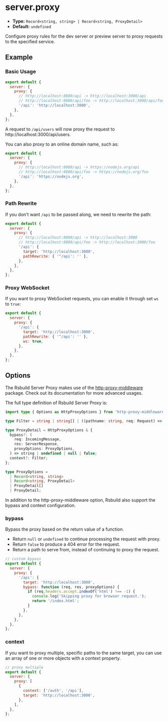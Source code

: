 # server.proxy

- **Type:** `Record<string, string> | Record<string, ProxyDetail>`
- **Default:** `undefined`

Configure proxy rules for the dev server or preview server to proxy requests to the specified service.

## Example

### Basic Usage

```js
export default {
  server: {
    proxy: {
      // http://localhost:8080/api -> http://localhost:3000/api
      // http://localhost:8080/api/foo -> http://localhost:3000/api/foo
      '/api': 'http://localhost:3000',
    },
  },
};
```

A request to `/api/users` will now proxy the request to http://localhost:3000/api/users.

You can also proxy to an online domain name, such as:

```js
export default {
  server: {
    proxy: {
      // http://localhost:8080/api -> https://nodejs.org/api
      // http://localhost:8080/api/foo -> https://nodejs.org/foo
      '/api': 'https://nodejs.org',
    },
  },
};
```

### Path Rewrite

If you don't want `/api` to be passed along, we need to rewrite the path:

```js
export default {
  server: {
    proxy: {
      // http://localhost:8080/api -> http://localhost:3000
      // http://localhost:8080/api/foo -> http://localhost:3000/foo
      '/api': {
        target: 'http://localhost:3000',
        pathRewrite: { '^/api': '' },
      },
    },
  },
};
```

### Proxy WebSocket

If you want to proxy WebSocket requests, you can enable it through set `ws` to `true`:

```js
export default {
  server: {
    proxy: {
      '/api': {
        target: 'http://localhost:3000',
        pathRewrite: { '^/api': '' },
        ws: true,
      },
    },
  },
};
```

## Options

The Rsbuild Server Proxy makes use of the [http-proxy-middleware](https://github.com/chimurai/http-proxy-middleware/tree/2.x) package. Check out its documentation for more advanced usages.

The full type definition of Rsbuild Server Proxy is:

```ts
import type { Options as HttpProxyOptions } from 'http-proxy-middleware';

type Filter = string | string[] | ((pathname: string, req: Request) => boolean);

type ProxyDetail = HttpProxyOptions & {
  bypass?: (
    req: IncomingMessage,
    res: ServerResponse,
    proxyOptions: ProxyOptions,
  ) => string | undefined | null | false;
  context?: Filter;
};

type ProxyOptions =
  | Record<string, string>
  | Record<string, ProxyDetail>
  | ProxyDetail[]
  | ProxyDetail;
```

In addition to the http-proxy-middleware option, Rsbuild also support the bypass and context configuration.

### bypass

Bypass the proxy based on the return value of a function.

- Return `null` or `undefined` to continue processing the request with proxy.
- Return `false` to produce a 404 error for the request.
- Return a path to serve from, instead of continuing to proxy the request.

```js
// custom bypass
export default {
  server: {
    proxy: {
      '/api': {
        target: 'http://localhost:3000',
        bypass: function (req, res, proxyOptions) {
          if (req.headers.accept.indexOf('html') !== -1) {
            console.log('Skipping proxy for browser request.');
            return '/index.html';
          }
        },
      },
    },
  },
};
```

### context

If you want to proxy multiple, specific paths to the same target, you can use an array of one or more objects with a context property.

```js
// proxy multiple
export default {
  server: {
    proxy: [
      {
        context: ['/auth', '/api'],
        target: 'http://localhost:3000',
      },
    ],
  },
};
```
